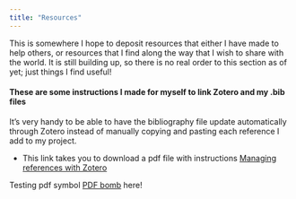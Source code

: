 ```yaml
---
title: "Resources"
---
```


This is somewhere I hope to deposit resources that either I have made to help others, or resources that I find along the way that I wish to share with the world. It is still building up, so there is no real order to this section as of yet; just things I find useful!

#### These are some instructions I made for myself to link Zotero and my .bib files

It's very handy to be able to have the bibliography file update automatically through Zotero instead of manually copying and pasting each reference I add to my project.

- This link takes you to download a pdf file with instructions <a href="resources\managing_references.pdf">Managing references with Zotero </a>

<p>Testing pdf symbol <a href="resources\managing_references.pdf" data-size="2 MB">PDF bomb</a> here!</p>